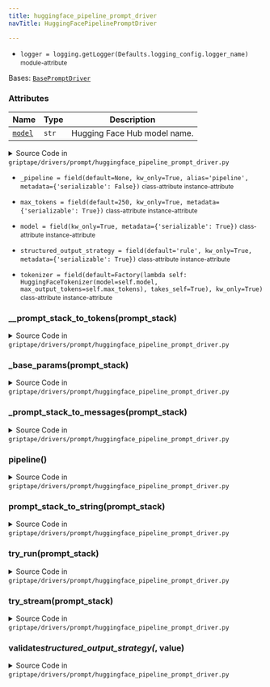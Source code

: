 ```yaml
---
title: huggingface_pipeline_prompt_driver
navTitle: HuggingFacePipelinePromptDriver

---
```


-   `logger = logging.getLogger(Defaults.logging_config.logger_name)` <small>module-attribute</small>  <span id="griptape.drivers.prompt.huggingface_pipeline_prompt_driver.logger"></span> 

<span id="griptape.drivers.prompt.huggingface_pipeline_prompt_driver.HuggingFacePipelinePromptDriver"></span>

Bases:
 [`BasePromptDriver`](./#griptape.drivers.prompt.BasePromptDriver "BasePromptDriver (griptape.drivers.prompt.BasePromptDriver)")

### Attributes

| Name                                                                                                                                                                                                                                                                                                                                                                                                                           | Type  | Description                       |
| ------------------------------------------------------------------------------------------------------------------------------------------------------------------------------------------------------------------------------------------------------------------------------------------------------------------------------------------------------------------------------------------------------------------------------ | ----- | --------------------------------- |
| <a href="huggingface_pipeline_prompt_driver.mdx#griptape.drivers.prompt.huggingface_pipeline_prompt_driver.HuggingFacePipelinePromptDriver.model" title="model = field(kw_only=True, metadata={'serializable': True})           class-attribute       instance-attribute    (griptape.drivers.prompt.huggingface_pipeline_prompt_driver.HuggingFacePipelinePromptDriver.model)"><code class="language-python">model</code></a> | `str` | Hugging Face Hub model name.<br/> |

<details><summary>Source Code in <code>griptape&#47;drivers&#47;prompt&#47;huggingface_pipeline_prompt_driver.py</code></summary>

```python
@define
class HuggingFacePipelinePromptDriver(BasePromptDriver):
    """Hugging Face Pipeline Prompt Driver.

    Attributes:
        model: Hugging Face Hub model name.
    """

    max_tokens: int = field(default=250, kw_only=True, metadata={"serializable": True})
    model: str = field(kw_only=True, metadata={"serializable": True})
    tokenizer: HuggingFaceTokenizer = field(
        default=Factory(
            lambda self: HuggingFaceTokenizer(model=self.model, max_output_tokens=self.max_tokens),
            takes_self=True,
        ),
        kw_only=True,
    )
    structured_output_strategy: StructuredOutputStrategy = field(
        default="rule", kw_only=True, metadata={"serializable": True}
    )
    _pipeline: Optional[TextGenerationPipeline] = field(
        default=None, kw_only=True, alias="pipeline", metadata={"serializable": False}
    )

    @structured_output_strategy.validator  # pyright: ignore[reportAttributeAccessIssue, reportOptionalMemberAccess]
    def validate_structured_output_strategy(self, _: Attribute, value: str) -> str:
        if value in ("native", "tool"):
            raise ValueError(f"{__class__.__name__} does not support `{value}` structured output strategy.")

        return value

    @lazy_property()
    def pipeline(self) -> TextGenerationPipeline:
        return import_optional_dependency("transformers").pipeline(
            task="text-generation",
            model=self.model,
            max_new_tokens=self.max_tokens,
            tokenizer=self.tokenizer.tokenizer,
        )

    @observable
    def try_run(self, prompt_stack: PromptStack) -> Message:
        messages = self._prompt_stack_to_messages(prompt_stack)
        full_params = self._base_params(prompt_stack)
        logger.debug(
            (
                messages,
                full_params,
            )
        )

        result = self.pipeline(messages, **full_params)
        logger.debug(result)

        if isinstance(result, list):
            if len(result) == 1:
                generated_text = result[0]["generated_text"][-1]["content"]

                input_tokens = len(self.__prompt_stack_to_tokens(prompt_stack))
                output_tokens = len(self.tokenizer.tokenizer.encode(generated_text))  # pyright: ignore[reportArgumentType]

                return Message(
                    content=[TextMessageContent(TextArtifact(generated_text))],
                    role=Message.ASSISTANT_ROLE,
                    usage=Message.Usage(input_tokens=input_tokens, output_tokens=output_tokens),
                )
            raise Exception("completion with more than one choice is not supported yet")
        raise Exception("invalid output format")

    @observable
    def try_stream(self, prompt_stack: PromptStack) -> Iterator[DeltaMessage]:
        raise NotImplementedError("streaming is not supported")

    def prompt_stack_to_string(self, prompt_stack: PromptStack) -> str:
        return self.tokenizer.tokenizer.decode(self.__prompt_stack_to_tokens(prompt_stack))  # pyright: ignore[reportArgumentType]

    def _base_params(self, prompt_stack: PromptStack) -> dict:
        return {
            "max_new_tokens": self.max_tokens,
            "temperature": self.temperature,
            "do_sample": True,
            **self.extra_params,
        }

    def _prompt_stack_to_messages(self, prompt_stack: PromptStack) -> list[dict]:
        messages = []

        for message in prompt_stack.messages:
            messages.append({"role": message.role, "content": message.to_text()})

        return messages

    def __prompt_stack_to_tokens(self, prompt_stack: PromptStack) -> list[int]:
        messages = self._prompt_stack_to_messages(prompt_stack)
        tokens = self.tokenizer.tokenizer.apply_chat_template(messages, add_generation_prompt=True, tokenize=True)

        if isinstance(tokens, list):
            return tokens  # pyright: ignore[reportReturnType] According to the [docs](https://huggingface.co/docs/transformers/main/en/internal/tokenization_utils#transformers.PreTrainedTokenizerBase.apply_chat_template), the return type is List[int].
        raise ValueError("Invalid output type.")
```

</details>

-   `_pipeline = field(default=None, kw_only=True, alias='pipeline', metadata={'serializable': False})` <small>class-attribute</small> <small>instance-attribute</small>  <span id="griptape.drivers.prompt.huggingface_pipeline_prompt_driver.HuggingFacePipelinePromptDriver._pipeline"></span> 

-   `max_tokens = field(default=250, kw_only=True, metadata={'serializable': True})` <small>class-attribute</small> <small>instance-attribute</small>  <span id="griptape.drivers.prompt.huggingface_pipeline_prompt_driver.HuggingFacePipelinePromptDriver.max_tokens"></span> 

-   `model = field(kw_only=True, metadata={'serializable': True})` <small>class-attribute</small> <small>instance-attribute</small>  <span id="griptape.drivers.prompt.huggingface_pipeline_prompt_driver.HuggingFacePipelinePromptDriver.model"></span> 

-   `structured_output_strategy = field(default='rule', kw_only=True, metadata={'serializable': True})` <small>class-attribute</small> <small>instance-attribute</small>  <span id="griptape.drivers.prompt.huggingface_pipeline_prompt_driver.HuggingFacePipelinePromptDriver.structured_output_strategy"></span> 

-   `tokenizer = field(default=Factory(lambda self: HuggingFaceTokenizer(model=self.model, max_output_tokens=self.max_tokens), takes_self=True), kw_only=True)` <small>class-attribute</small> <small>instance-attribute</small>  <span id="griptape.drivers.prompt.huggingface_pipeline_prompt_driver.HuggingFacePipelinePromptDriver.tokenizer"></span> 

<span id="griptape.drivers.prompt.huggingface_pipeline_prompt_driver.HuggingFacePipelinePromptDriver.__prompt_stack_to_tokens"></span>

### \_\_prompt_stack_to_tokens(prompt_stack)

<details><summary>Source Code in <code>griptape&#47;drivers&#47;prompt&#47;huggingface_pipeline_prompt_driver.py</code></summary>

```python
def __prompt_stack_to_tokens(self, prompt_stack: PromptStack) -> list[int]:
    messages = self._prompt_stack_to_messages(prompt_stack)
    tokens = self.tokenizer.tokenizer.apply_chat_template(messages, add_generation_prompt=True, tokenize=True)

    if isinstance(tokens, list):
        return tokens  # pyright: ignore[reportReturnType] According to the [docs](https://huggingface.co/docs/transformers/main/en/internal/tokenization_utils#transformers.PreTrainedTokenizerBase.apply_chat_template), the return type is List[int].
    raise ValueError("Invalid output type.")
```

</details>

<span id="griptape.drivers.prompt.huggingface_pipeline_prompt_driver.HuggingFacePipelinePromptDriver._base_params"></span>

### \_base_params(prompt_stack)

<details><summary>Source Code in <code>griptape&#47;drivers&#47;prompt&#47;huggingface_pipeline_prompt_driver.py</code></summary>

```python
def _base_params(self, prompt_stack: PromptStack) -> dict:
    return {
        "max_new_tokens": self.max_tokens,
        "temperature": self.temperature,
        "do_sample": True,
        **self.extra_params,
    }
```

</details>

<span id="griptape.drivers.prompt.huggingface_pipeline_prompt_driver.HuggingFacePipelinePromptDriver._prompt_stack_to_messages"></span>

### \_prompt_stack_to_messages(prompt_stack)

<details><summary>Source Code in <code>griptape&#47;drivers&#47;prompt&#47;huggingface_pipeline_prompt_driver.py</code></summary>

```python
def _prompt_stack_to_messages(self, prompt_stack: PromptStack) -> list[dict]:
    messages = []

    for message in prompt_stack.messages:
        messages.append({"role": message.role, "content": message.to_text()})

    return messages
```

</details>

<span id="griptape.drivers.prompt.huggingface_pipeline_prompt_driver.HuggingFacePipelinePromptDriver.pipeline"></span>

### pipeline()

<details><summary>Source Code in <code>griptape&#47;drivers&#47;prompt&#47;huggingface_pipeline_prompt_driver.py</code></summary>

```python
@lazy_property()
def pipeline(self) -> TextGenerationPipeline:
    return import_optional_dependency("transformers").pipeline(
        task="text-generation",
        model=self.model,
        max_new_tokens=self.max_tokens,
        tokenizer=self.tokenizer.tokenizer,
    )
```

</details>

<span id="griptape.drivers.prompt.huggingface_pipeline_prompt_driver.HuggingFacePipelinePromptDriver.prompt_stack_to_string"></span>

### prompt_stack_to_string(prompt_stack)

<details><summary>Source Code in <code>griptape&#47;drivers&#47;prompt&#47;huggingface_pipeline_prompt_driver.py</code></summary>

```python
def prompt_stack_to_string(self, prompt_stack: PromptStack) -> str:
    return self.tokenizer.tokenizer.decode(self.__prompt_stack_to_tokens(prompt_stack))  # pyright: ignore[reportArgumentType]
```

</details>

<span id="griptape.drivers.prompt.huggingface_pipeline_prompt_driver.HuggingFacePipelinePromptDriver.try_run"></span>

### try_run(prompt_stack)

<details><summary>Source Code in <code>griptape&#47;drivers&#47;prompt&#47;huggingface_pipeline_prompt_driver.py</code></summary>

```python
@observable
def try_run(self, prompt_stack: PromptStack) -> Message:
    messages = self._prompt_stack_to_messages(prompt_stack)
    full_params = self._base_params(prompt_stack)
    logger.debug(
        (
            messages,
            full_params,
        )
    )

    result = self.pipeline(messages, **full_params)
    logger.debug(result)

    if isinstance(result, list):
        if len(result) == 1:
            generated_text = result[0]["generated_text"][-1]["content"]

            input_tokens = len(self.__prompt_stack_to_tokens(prompt_stack))
            output_tokens = len(self.tokenizer.tokenizer.encode(generated_text))  # pyright: ignore[reportArgumentType]

            return Message(
                content=[TextMessageContent(TextArtifact(generated_text))],
                role=Message.ASSISTANT_ROLE,
                usage=Message.Usage(input_tokens=input_tokens, output_tokens=output_tokens),
            )
        raise Exception("completion with more than one choice is not supported yet")
    raise Exception("invalid output format")
```

</details>

<span id="griptape.drivers.prompt.huggingface_pipeline_prompt_driver.HuggingFacePipelinePromptDriver.try_stream"></span>

### try_stream(prompt_stack)

<details><summary>Source Code in <code>griptape&#47;drivers&#47;prompt&#47;huggingface_pipeline_prompt_driver.py</code></summary>

```python
@observable
def try_stream(self, prompt_stack: PromptStack) -> Iterator[DeltaMessage]:
    raise NotImplementedError("streaming is not supported")
```

</details>

<span id="griptape.drivers.prompt.huggingface_pipeline_prompt_driver.HuggingFacePipelinePromptDriver.validate_structured_output_strategy"></span>

### validate*structured_output_strategy(*, value)

<details><summary>Source Code in <code>griptape&#47;drivers&#47;prompt&#47;huggingface_pipeline_prompt_driver.py</code></summary>

```python
@structured_output_strategy.validator  # pyright: ignore[reportAttributeAccessIssue, reportOptionalMemberAccess]
def validate_structured_output_strategy(self, _: Attribute, value: str) -> str:
    if value in ("native", "tool"):
        raise ValueError(f"{__class__.__name__} does not support `{value}` structured output strategy.")

    return value
```

</details>
